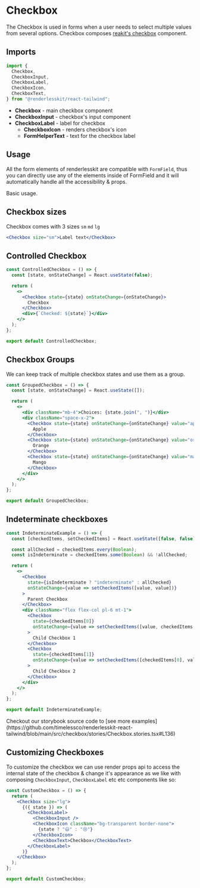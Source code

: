 

# Checkbox

The Checkbox is used in forms when a user needs to select multiple values from
several options. Checkbox composes
[reakit's checkbox](https://reakit.io/docs/checkbox/) component.

<ComponentLinks github="checkbox" theme="checkbox" story="forms-checkbox" />

## Imports

```js
import {
  Checkbox,
  CheckboxInput,
  CheckboxLabel,
  CheckboxIcon,
  CheckboxText,
} from "@renderlesskit/react-tailwind";
```

- **Checkbox** - main checkbox component
- **CheckboxInput** - checkbox's input component
- **CheckboxLabel** - label for checkbox
  - **CheckboxIcon** - renders checkbox's icon
  - **FormHelperText** - text for the checkbox label

## Usage

All the form elements of renderlesskit are compatible with `FormField`, thus you
can directly use any of the elements inside of FormField and it will
automatically handle all the accessibility & props.

Basic usage.

## Checkbox sizes

Checkbox comes with 3 sizes `sm` `md` `lg`

```jsx live
<Checkbox size="sm">Label text</Checkbox>
```

## Controlled Checkbox

```jsx noInline live
const ControlledCheckbox = () => {
  const [state, onStateChange] = React.useState(false);

  return (
    <>
      <Checkbox state={state} onStateChange={onStateChange}>
        Checkbox
      </Checkbox>
      <div>{`Checked: ${state}`}</div>
    </>
  );
};

export default ControlledCheckbox;
```

## Checkbox Groups

We can keep track of multiple checkbox states and use them as a group.

```jsx noInline live
const GroupedCheckbox = () => {
  const [state, onStateChange] = React.useState([]);

  return (
    <>
      <div className="mb-4">Choices: {state.join(", ")}</div>
      <div className="space-x-2">
        <Checkbox state={state} onStateChange={onStateChange} value="apple">
          Apple
        </Checkbox>
        <Checkbox state={state} onStateChange={onStateChange} value="orange">
          Orange
        </Checkbox>
        <Checkbox state={state} onStateChange={onStateChange} value="mango">
          Mango
        </Checkbox>
      </div>
    </>
  );
};

export default GroupedCheckbox;
```

## Indeterminate checkboxes

```jsx noInline live
const IndeterminateExample = () => {
  const [checkedItems, setCheckedItems] = React.useState([false, false]);

  const allChecked = checkedItems.every(Boolean);
  const isIndeterminate = checkedItems.some(Boolean) && !allChecked;

  return (
    <>
      <Checkbox
        state={isIndeterminate ? "indeterminate" : allChecked}
        onStateChange={value => setCheckedItems([value, value])}
      >
        Parent Checkbox
      </Checkbox>
      <div className="flex flex-col pl-6 mt-1">
        <Checkbox
          state={checkedItems[0]}
          onStateChange={value => setCheckedItems([value, checkedItems[1]])}
        >
          Child Checkbox 1
        </Checkbox>
        <Checkbox
          state={checkedItems[1]}
          onStateChange={value => setCheckedItems([checkedItems[0], value])}
        >
          Child Checkbox 2
        </Checkbox>
      </div>
    </>
  );
};

export default IndeterminateExample;
```

<Callout>
  Checkout our storybook source code to [see more
  examples](https://github.com/timelessco/renderlesskit-react-tailwind/blob/main/src/checkbox/stories/Checkbox.stories.tsx#L136)
</Callout>

## Customizing Checkboxes

To customize the checkbox we can use render props api to access the internal
state of the checkbox & change it's appearance as we like with composing
`CheckboxInput`, `CheckboxLabel` etc etc components like so:

```jsx noInline live
const CustomCheckbox = () => {
  return (
    <Checkbox size="lg">
      {({ state }) => (
        <CheckboxLabel>
          <CheckboxInput />
          <CheckboxIcon className="bg-transparent border-none">
            {state ? "😃" : "😢"}
          </CheckboxIcon>
          <CheckboxText>Checkbox</CheckboxText>
        </CheckboxLabel>
      )}
    </Checkbox>
  );
};

export default CustomCheckbox;
```
